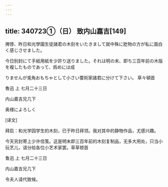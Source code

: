 ```yaml
---
---
---
```

title: 340723①（日） 致内山嘉吉[149]
---




捭啓、昨日和光學園生徒諸君の木刻をいたきまして就中殊に肐物の方が私に面白く感じさせました。

今日别封にて手紙用紙を少許り送りました。それは明の末、即ち三百年前の木版を複したものであって、爲めには成

りませんが兎角おもちゃとして小さい蕓術家諸君に分けて下さい。 草々頓首

魯迅 上 七月二十三日

内山嘉吉兄几下

奥様によろしく

[译文]

拜启：和光学园学生的木刻，已于昨日拜领。我对其中的静物作品，尤感兴趣。

今天另封寄上少许信笺。这是明末即三百年前的木刻复制品，无多大用处，只当小玩艺儿，请分给各位小艺术家罢。草草顿首

鲁迅 上 七月二十三日

内山嘉吉兄几下

令夫人请代致候。